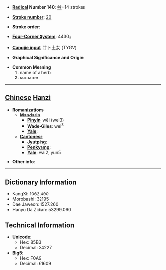 * '''[[Wiktionary:Chinese radical index| Radical]] Number 140''': [[Wiktionary:Chinese radical index 艸|艸]]+14 strokes

* '''[[Wiktionary:Chinese total strokes index|Stroke number]]''': [[Wiktionary:Chinese total strokes index 20|20]]

* '''Stroke order''': 

* '''[[Wiktionary:Chinese four corner index|Four-Corner System]]''': 4430<sub>3</sub>

* '''[[Wiktionary:Chinese Cangjie index|Cangjie input]]''': 廿卜土女 (TYGV)

* '''Graphical Significance and Origin''': 

* '''Common Meaning'''
*#name of a herb
*# surname


----

== [[Chinese]] [[Hanzi]] ==

* '''Romanizations'''
** '''[[Mandarin]]'''
*** '''[[Pinyin]]''': wěi (wei3)
*** '''[[Wade-Giles]]''': wei<sup>3</sup>
*** '''[[Yale]]''': 
** '''[[Cantonese]]'''
*** '''[[Jyutping]]''':
*** '''[[Penkyamp]]''': 
*** '''[[Yale]]''': wai2, yun5

* '''Other info''': 

----

== Dictionary Information ==

* KangXi: 1062.490
* Morobashi: 32195
* Dae Jaweon: 1527.260
* Hanyu Da Zidian: 53299.090

== Technical Information ==

* '''Unicode''':
** Hex: 85B3
** Decimal: 34227
* '''Big5''':
** Hex: F0A9
** Decimal: 61609